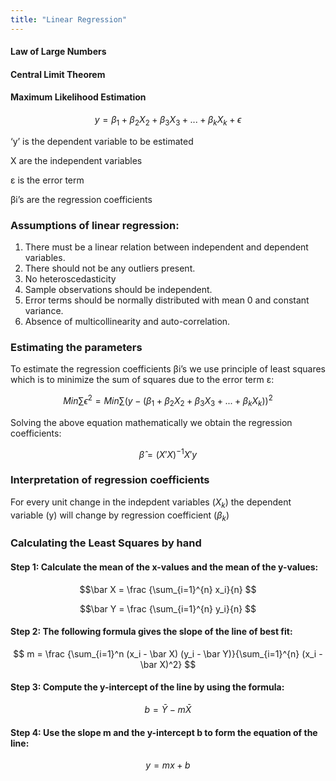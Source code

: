 ```yaml
---
title: "Linear Regression"
---
```


#### Law of Large Numbers


#### Central Limit Theorem


#### Maximum Likelihood Estimation



$$y = \beta_1 + \beta_2 X_2 + \beta_3 X_3 +...+ \beta_k X_k + \epsilon  $$

‘y’ is the dependent variable to be estimated

X are the independent variables

ε is the error term

βi’s are the regression coefficients

### Assumptions of linear regression: 

1. There must be a linear relation between independent and dependent variables. 
2. There should not be any outliers present. 
3. No heteroscedasticity 
4. Sample observations should be independent. 
5. Error terms should be normally distributed with mean 0 and constant variance. 
6. Absence of multicollinearity and auto-correlation.

### Estimating the parameters

To estimate the regression coefficients βi’s we use principle of least squares which is to minimize the sum of squares due to the error term ε:

$$Min \sum \epsilon^2 = Min \sum (y - (\beta_1 + \beta_2 X_2 + \beta_3 X_3 +...+ \beta_k X_k))^2$$

Solving the above equation mathematically we obtain the regression coefficients:

$$\hat \beta = (X'X)^{-1} X'y$$

### Interpretation of regression coefficients

For every unit change in the indepdent variables $(X_k)$ the dependent variable (y) will change by regression coefficient $(\beta_k)$

### Calculating the Least Squares by hand

#### Step 1: Calculate the mean of the x-values and the mean of the y-values:

$$\bar X = \frac {\sum_{i=1}^{n} x_i}{n}  $$

$$\bar Y = \frac {\sum_{i=1}^{n} y_i}{n}  $$

#### Step 2: The following formula gives the slope of the line of best fit:

$$ m = \frac {\sum_{i=1}^n (x_i - \bar X) (y_i - \bar Y)}{\sum_{i=1}^{n} (x_i - \bar X)^2}  $$

#### Step 3: Compute the y-intercept of the line by using the formula:

$$ b = \bar Y - m \bar X$$

#### Step 4: Use the slope m and the y-intercept b to form the equation of the line:

$$ y = m x + b$$